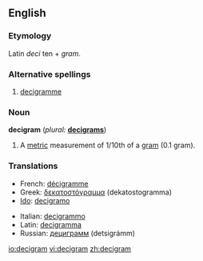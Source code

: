 ==English==

===Etymology===
Latin ''deci'' ten + ''gram''.

===Alternative spellings===
# {{context|chiefly|UK}} [[decigramme]]

===Noun===
'''decigram'''  (''plural:'' '''[[decigrams]]''')

# A [[metric]] measurement of 1/10th of a [[gram]] (0.1 gram).

===Translations===
{{rfc-level|Translations at L3+ (AutoFormat would have corrected level of Translations)}}
{{top}}
*French: [[décigramme]]
*Greek: [[δεκατοστόγραμμα]] (dekatostogramma)
*[[Ido]]: [[decigramo]]
{{mid}}
*Italian: [[decigrammo]] {{m}}
*Latin: [[decigramma]]
*Russian: [[дециграмм]] (detsigrámm) {{m}}

{{bottom}}

[[io:decigram]]
[[vi:decigram]]
[[zh:decigram]]